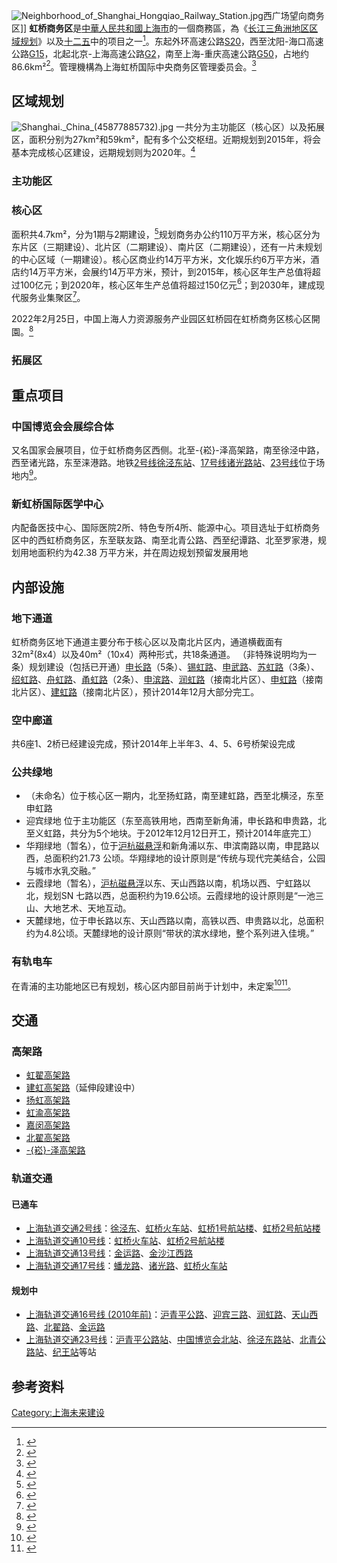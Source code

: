 {{not|虹桥开发区}}
{{update|time=2017-06-03}}
{{incomplete|time=2017-06-03}}
[[File:Neighborhood_of_Shanghai_Hongqiao_Railway_Station.jpg|thumb]]西广场望向商务区]]
'''虹桥商务区'''是[[中華人民共和國|中華人民共和國]][[上海市|上海市]]的一個商務區，為《[[长江三角洲地区区域规划|长江三角洲地区区域规划]]》以及[[十二五|十二五]]中的项目之一<ref>{{Cite web |url=http://www.shanghai.gov.cn/shanghai/node2314/node2319/node12344/u26ai32788.html |title=市政府关于印发上海虹桥商务区“十二五”规划的通知 |access-date=2014-02-15 |archive-date=2016-07-01 |archive-url=https://web.archive.org/web/20160701040958/http://www.shanghai.gov.cn/shanghai/node2314/node2319/node12344/u26ai32788.html |dead-url=no }}</ref>。东起外环高速公路[[上海外环高速公路|S20]]，西至沈阳-海口高速公路[[沈海高速公路|G15]]，北起北京-上海高速公路[[京沪高速公路|G2]]，南至上海-重庆高速公路[[沪渝高速公路|G50]]，占地约86.6km²<ref>{{Cite web |url=http://www.shhqcbd.gov.cn/ |title=上海虹桥商务区官网 |access-date=2014-02-15 |archive-date=2021-02-28 |archive-url=https://web.archive.org/web/20210228053746/http://www.shhqcbd.gov.cn/ |dead-url=no }}</ref>。管理機構為上海虹桥国际中央商务区管理委员会。<ref>{{cite news |title=上海虹桥国际中央商务区管理委员会 |url=http://www.shhqcbd.gov.cn/cms/website/shhq/portal/index/index.htm |accessdate=2021-11-02 |archive-date=2022-01-27 |archive-url=https://web.archive.org/web/20220127044851/https://www.shhqcbd.gov.cn/cms/website/shhq/portal/index/index.htm |dead-url=no }}</ref>

== 区域规划 ==
[[File:Shanghai._China_(45877885732).jpg|thumb]]
一共分为主功能区（核心区）以及拓展区，面积分别为27km²和59km²，配有多个公交枢纽。近期规划到2015年，将会基本完成核心区建设，远期规划则为2020年。<ref>{{Cite web |url=http://www.shhqcbd.gov.cn/UpLoadPath/2013/10/8/9fb81301-4ad1-4de8-8271-3c870d2d7813.rar |title=虹桥商务区核心区公共交通规划概况介绍.rar |access-date=2014-02-15 |archive-date=2016-03-04 |archive-url=https://web.archive.org/web/20160304204757/http://www.shhqcbd.gov.cn/UpLoadPath/2013/10/8/9fb81301-4ad1-4de8-8271-3c870d2d7813.rar |dead-url=no }}</ref>
===主功能区===
=== 核心区 ===
面积共4.7km²，分为1期与2期建设，<ref>{{Cite web |url=http://www.shhqcbd.gov.cn/html/shhq/shhq_dsj/2013-04-08/Detail_5106.htm |title=功能区块示意图 |accessdate=2014-02-15 |archive-date=2014-02-21 |archive-url=https://web.archive.org/web/20140221160812/http://www.shhqcbd.gov.cn/html/shhq/shhq_dsj/2013-04-08/Detail_5106.htm |dead-url=yes }}</ref>规划商务办公约110万平方米，核心区分为东片区（三期建设）、北片区（二期建设）、南片区（二期建设），还有一片未规划的中心区域（一期建设）。核心区商业约14万平方米，文化娱乐约6万平方米，酒店约14万平方米，会展约14万平方米，预计，到2015年，核心区年生产总值将超过100亿元；到2020年，核心区年生产总值将超过150亿元<ref>{{Cite web |url=http://sh.sina.com.cn/news/f/2009-09-23/1459118156.html |title=虹桥商务区规划以一环两轴三核五区布局 |access-date=2014-02-15 |archive-date=2017-09-03 |archive-url=https://web.archive.org/web/20170903074813/http://sh.sina.com.cn/news/f/2009-09-23/1459118156.html |dead-url=no }}</ref>；到2030年，建成现代服务业集聚区<ref>{{Cite web |url=http://news.sh.soufun.com/zt/201306/hongqiaoshangwuqu.html |title=上海西“新引擎” 大虹桥运筹帷幄下一个“十年” |access-date=2014-02-16 |archive-url=https://web.archive.org/web/20140405081857/http://news.sh.soufun.com/zt/201306/hongqiaoshangwuqu.html |archive-date=2014-04-05 |dead-url=yes }}</ref>。

2022年2月25日，中国上海人力资源服务产业园区虹桥园在虹桥商务区核心区開園。<ref>{{cite news |title=国上海人力资源服务产业园区虹桥园在虹桥国际中央商务区正式开园 |url=https://www.sohu.com/a/525435449_120823584}}</ref>

=== 拓展区 ===

== 重点项目 ==
=== 中国博览会会展综合体 ===
{{main|國家會展中心（上海）}}
又名国家会展项目，位于虹桥商务区西侧。北至-{崧}-泽高架路，南至徐泾中路，西至诸光路，东至涞港路。地铁[[上海轨道交通2号线|2号线]][[徐泾东站|徐泾东站]]、[[上海轨道交通17号线|17号线]][[诸光路站|诸光路站]]、[[上海轨道交通23号线|23号线]]位于场地内<ref>{{Cite web |url=http://www.shhqcbd.gov.cn/HTML/shhq/shhq_xgjs/List/list_0.htm |title=相关重点建设项目及区域 |access-date=2014-02-15 |archive-date=2019-05-02 |archive-url=https://web.archive.org/web/20190502155857/http://www.shhqcbd.gov.cn/HTML/shhq/shhq_xgjs/List/list_0.htm |dead-url=no }}</ref>。

=== 新虹桥国际医学中心 ===
{{main|新虹桥国际医学中心}}
内配备医技中心、国际医院2所、特色专所4所、能源中心。项目选址于虹桥商务区中的西虹桥商务区，东至联友路、南至北青公路、西至纪谭路、北至罗家港，规划用地面积约为42.38 万平方米，并在周边规划预留发展用地

== 内部设施 ==
=== 地下通道 ===
虹桥商务区地下通道主要分布于核心区以及南北片区内，通道横截面有32m²(8x4）以及40m²（10x4）两种形式，共18条通道。
（非特殊说明均为一条）规划建设（包括已开通）[[申长路|申长路]]（5条）、[[锡虹路|锡虹路]]、[[申武路|申武路]]、[[苏虹路|苏虹路]]（3条）、[[绍虹路|绍虹路]]、[[舟虹路|舟虹路]]、[[甬虹路|甬虹路]]（2条）、[[申滨路|申滨路]]、[[润虹路|润虹路]]（接南北片区）、[[申虹路|申虹路]]（接南北片区）、[[建虹路|建虹路]]（接南北片区），预计2014年12月大部分完工。
=== 空中廊道 ===
共6座1、2桥已经建设完成，预计2014年上半年3、4、5、6号桥架设完成
=== 公共绿地 ===
*（未命名）位于核心区一期内，北至扬虹路，南至建虹路，西至北横泾，东至申虹路
*迎宾绿地 位于主功能区（东至高铁用地，西南至新角浦，申长路和申贵路，北至义虹路，共分为5个地块。于2012年12月12日开工，预计2014年底完工）
*华翔绿地（暂名），位于[[沪杭磁悬浮交通项目|沪杭磁悬浮]]和新角浦以东、申滨南路以南，申昆路以西，总面积约21.73 公顷。华翔绿地的设计原则是“传统与现代完美结合，公园与城市水乳交融。”
*云霞绿地（暂名），[[沪杭磁悬浮交通项目|沪杭磁悬浮]]以东、天山西路以南，机场以西、宁虹路以北，规划SN 七路以西，总面积约为19.6公顷。云霞绿地的设计原则是“一池三山、大地艺术、天地互动。
*天麓绿地，位于申长路以东、天山西路以南，高铁以西、申贵路以北，总面积约为4.8公顷。天麓绿地的设计原则“带状的滨水绿地，整个系列进入佳境。”
=== 有轨电车 ===
{{main|西虹桥有轨电车}}
在青浦的主功能地区已有规划，核心区内部目前尚于计划中，未定案<ref>{{Cite web |url=http://sh.eastday.com/m/20120720/u1a6719090.html |title=上海拟推快速公交和有轨电车 虹桥商务区等地均在规划 |accessdate=2014-02-15 |archive-date=2012-11-06 |archive-url=https://web.archive.org/web/20121106174507/http://sh.eastday.com/m/20120720/u1a6719090.html |dead-url=no }}</ref><ref>{{Cite web |url=http://www.shhqcbd.gov.cn/HTML/shhq/shhq_zfxt/List/list_0.htm |title=政府性投资项目 |accessdate=2014-02-15 |archive-date=2017-09-03 |archive-url=https://web.archive.org/web/20170903025923/http://www.shhqcbd.gov.cn/HTML/shhq/shhq_zfxt/List/list_0.htm |dead-url=no }}</ref>。

== 交通 ==
=== 高架路 ===
*[[上海虹翟高架路|虹翟高架路]]
*[[上海建虹高架路|建虹高架路]]（延伸段建设中）
*[[上海扬虹高架路|扬虹高架路]]
*[[上海虹渝高架路|虹渝高架路]]
*[[上海嘉闵高架路|嘉闵高架路]]
*[[上海北翟高架路|北翟高架路]]
*[[上海崧泽高架路|-{崧}-泽高架路]]

=== 轨道交通 ===
==== 已通车 ====
*[[上海轨道交通2号线|上海轨道交通2号线]]：[[徐泾东站|徐泾东]]、[[虹桥火车站站|虹桥火车站]]、[[虹桥1号航站楼站|虹桥1号航站楼]]、[[虹桥2号航站楼站|虹桥2号航站楼]]
*[[上海轨道交通10号线|上海轨道交通10号线]]：[[虹桥火车站站|虹桥火车站]]、[[虹桥2号航站楼站|虹桥2号航站楼]]
*[[上海轨道交通13号线|上海轨道交通13号线]]：[[金运路站|金运路]]、[[金沙江西路站|金沙江西路]]
*[[上海轨道交通17号线|上海轨道交通17号线]]：[[蟠龙路站|蟠龙路]]、[[诸光路站|诸光路]]、[[虹桥火车站站|虹桥火车站]]

==== 规划中 ====
*[[上海轨道交通16号线_(2010年前)|上海轨道交通16号线 (2010年前)]]：[[沪青平公路站|沪青平公路]]、[[迎宾三路站|迎宾三路]]、[[润虹路站|润虹路]]、[[天山西路站|天山西路]]、[[北翟路站|北翟路]]、[[金运路站|金运路]]
*[[上海轨道交通23号线|上海轨道交通23号线]]：[[沪青平公路站|沪青平公路站]]、[[中国博览会北站|中国博览会北站]]、[[徐泾东路站|徐泾东路站]]、[[北青公路站|北青公路站]]、[[纪王站|纪王站]]等站

== 参考资料 ==
{{reflist}}
{{虹桥综合交通枢纽}}
{{上海市功能性区域}}
[[Category:上海未来建设|Category:上海未来建设]]